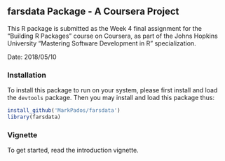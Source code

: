 ## farsdata Package - A Coursera Project

This R package is submitted as the Week 4 final assignment for the "Building R Packages" course on Coursera, as part of the Johns Hopkins University "Mastering Software Development in R" specialization.

Date: 2018/05/10

### Installation

To install this package to run on your system, please first install and load the `devtools` package. Then you may install and load this package thus:

```R
install_github('MarkPados/farsdata')
library(farsdata)
```

### Vignette

To get started, read the introduction vignette.
